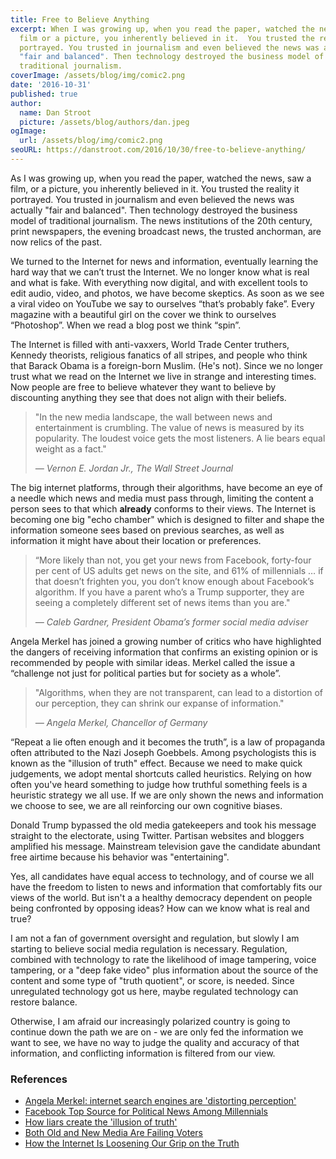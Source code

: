 ```yaml
---
title: Free to Believe Anything
excerpt: When I was growing up, when you read the paper, watched the news, saw a
  film or a picture, you inherently believed in it.  You trusted the reality it
  portrayed. You trusted in journalism and even believed the news was actually
  "fair and balanced". Then technology destroyed the business model of
  traditional journalism.
coverImage: /assets/blog/img/comic2.png
date: '2016-10-31'
published: true
author:
  name: Dan Stroot
  picture: /assets/blog/authors/dan.jpeg
ogImage:
  url: /assets/blog/img/comic2.png
seoURL: https://danstroot.com/2016/10/30/free-to-believe-anything/
---
```


As I was growing up, when you read the paper, watched the news, saw a film, or a picture, you inherently believed in it. You trusted the reality it portrayed. You trusted in journalism and even believed the news was actually "fair and balanced". Then technology destroyed the business model of traditional journalism. The news institutions of the 20th century, print newspapers, the evening broadcast news, the trusted anchorman, are now relics of the past.

We turned to the Internet for news and information, eventually learning the hard way that we can’t trust the Internet. We no longer know what is real and what is fake. With everything now digital, and with excellent tools to edit audio, video, and photos, we have become skeptics. As soon as we see a viral video on YouTube we say to ourselves “that’s probably fake”. Every magazine with a beautiful girl on the cover we think to ourselves “Photoshop”. When we read a blog post we think “spin”.

The Internet is filled with anti-vaxxers, World Trade Center truthers, Kennedy theorists, religious fanatics of all stripes, and people who think that Barack Obama is a foreign-born Muslim. (He's not). Since we no longer trust what we read on the Internet we live in strange and interesting times. Now people are free to believe whatever they want to believe by discounting anything they see that does not align with their beliefs.

> "In the new media landscape, the wall between news and entertainment is crumbling. The value of news is measured by its popularity. The loudest voice gets the most listeners. A lie bears equal weight as a fact."
>
> <cite>&mdash; Vernon E. Jordan Jr., The Wall Street Journal</cite>

The big internet platforms, through their algorithms, have become an eye of a needle which news and media must pass through, limiting the content a person sees to that which **already** conforms to their views. The Internet is becoming one big "echo chamber" which is designed to filter and shape the information someone sees based on previous searches, as well as information it might have about their location or preferences.

> “More likely than not, you get your news from Facebook, forty-four per cent of US adults get news on the site, and 61% of millennials … if that doesn’t frighten you, you don’t know enough about Facebook’s algorithm. If you have a parent who’s a Trump supporter, they are seeing a completely different set of news items than you are."
>
> <cite>&mdash; Caleb Gardner, President Obama’s former social media adviser</cite>

Angela Merkel has joined a growing number of critics who have highlighted the dangers of receiving information that confirms an existing opinion or is recommended by people with similar ideas. Merkel called the issue a “challenge not just for political parties but for society as a whole”.

> "Algorithms, when they are not transparent, can lead to a distortion of our perception, they can shrink our expanse of information."
>
> <cite>&mdash; Angela Merkel, Chancellor of Germany</cite>

“Repeat a lie often enough and it becomes the truth”, is a law of propaganda often attributed to the Nazi Joseph Goebbels. Among psychologists this is known as the "illusion of truth" effect. Because we need to make quick judgements, we adopt mental shortcuts called heuristics. Relying on how often you've heard something to judge how truthful something feels is a heuristic strategy we all use. If we are only shown the news and information we choose to see, we are all reinforcing our own cognitive biases.

Donald Trump bypassed the old media gatekeepers and took his message straight to the electorate, using Twitter. Partisan websites and bloggers amplified his message. Mainstream television gave the candidate abundant free airtime because his behavior was "entertaining".

Yes, all candidates have equal access to technology, and of course we all have the freedom to listen to news and information that comfortably fits our views of the world. But isn't a a healthy democracy dependent on people being confronted by opposing ideas? How can we know what is real and true?

I am not a fan of government oversight and regulation, but slowly I am starting to believe social media regulation is necessary. Regulation, combined with technology to rate the likelihood of image tampering, voice tampering, or a "deep fake video" plus information about the source of the content and some type of "truth quotient", or score, is needed. Since unregulated technology got us here, maybe regulated technology can restore balance.

Otherwise, I am afraid our increasingly polarized country is going to continue down the path we are on - we are only fed the information we want to see, we have no way to judge the quality and accuracy of that information, and conflicting information is filtered from our view.

### References

- [Angela Merkel: internet search engines are 'distorting perception'](https://www.theguardian.com/world/2016/oct/27/angela-merkel-internet-search-engines-are-distorting-our-perception)
- [Facebook Top Source for Political News Among Millennials](http://www.journalism.org/2015/06/01/facebook-top-source-for-political-news-among-millennials/)
- [How liars create the 'illusion of truth'](http://www.bbc.com/future/story/20161026-how-liars-create-the-illusion-of-truth)
- [Both Old and New Media Are Failing Voters](http://www.wsj.com/articles/both-old-and-new-media-are-failing-voters-1478216173)
- [How the Internet Is Loosening Our Grip on the Truth](http://www.nytimes.com/2016/11/03/technology/how-the-internet-is-loosening-our-grip-on-the-truth.html)
